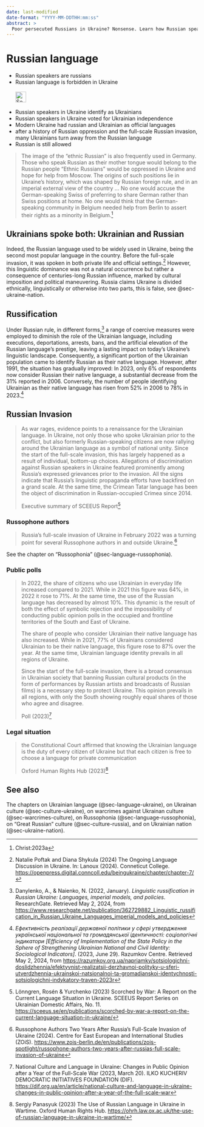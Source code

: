 ```yaml
---
date: last-modified
date-format: "YYYY-MM-DDTHH:mm:ss"
abstract: > 
  Poor persecuted Russians in Ukraine? Nonsense. Learn how Russian speakers in Ukraine are Ukrainians and hate Russia.
---
```


# Russian language {#sec-language-russia}

::: {.callout-caution title="Myth"}
- Russian speakers are russians
- Russian language is forbidden in Ukraine
[<br></br>![Search for topic in EUvsDisinfo](../all_common_img/EUvsDisinfo_400x240.jpg){height=2em}](https://euvsdisinfo.eu/disinformation-cases/?text=russian%20language&sort=relevance)
:::

::: {.callout-tip title="Truth"}
- Russian speakers in Ukraine identify as Ukrainians
- Russian speakers in Ukraine voted for Ukrainian independence
- Modern Ukraine had russian and Ukrainian as official languages
- after a history of Russian oppression and the full-scale Russian invasion, many Ukrainians turn away from the Russian language
- Russian is still allowed
:::

> The image of the “ethnic Russian” is also frequently used in Germany. Those who speak Russian as their mother tongue would belong to the Russian people “Ethnic Russians” would be oppressed in Ukraine and hope for help from Moscow. The origins of such positions lie in Ukraine's history, which was shaped by Russian foreign rule, and in an imperial external view of the country ... No one would accuse the German-speaking Swiss of preferring to share German rather than Swiss positions at home. No one would think that the German-speaking community in Belgium needed help from Berlin to assert their rights as a minority in Belgium.^[Christ:2023a]


## Ukrainians spoke both: Ukrainian and Russian

Indeed, the Russian language used to be widely used in Ukraine, being the second most popular language in the country. Before the full-scale invasion, it was spoken in both private life and official settings.[^language-russia-1] However, this linguistic dominance was not a natural occurrence but rather a consequence of centuries-long Russian influence, marked by cultural imposition and political maneuvering. Russia claims Ukraine is divided ethnically, linguistically or otherwise into two parts, this is false, see @sec-ukraine-nation.

## Russification

Under Russian rule, in different forms,[^language-russia-5] a range of coercive measures were employed to diminish the role of the Ukrainian language, including executions, deportations, arrests, bans, and the artificial elevation of the Russian language's prestige, leaving a lasting impact on today’s Ukraine's linguistic landscape. Consequently, a significant portion of the Ukrainian population came to identify Russian as their native language. However, after 1991, the situation has gradually improved: In 2023, only 6% of respondents now consider Russian their native language, a substantial decrease from the 31% reported in 2006\. Conversely, the number of people identifying Ukrainian as their native language has risen from 52% in 2006 to 78% in 2023.[^language-russia-6]


## Russian Invasion

> As war rages, evidence points to a renaissance for the Ukrainian language. In Ukraine, not only those who spoke Ukrainian prior to the conflict, but also formerly Russian-speaking citizens are now rallying around the Ukrainian language as a symbol of national unity. Since the start of the full-scale invasion, this has largely happened as a result of individual, bottom-up choices. Allegations of discrimination against Russian speakers in Ukraine featured prominently among Russia’s expressed grievances prior to the invasion. All the signs indicate that Russia’s linguistic propaganda efforts have backfired on a grand scale. At the same time, the Crimean Tatar language has been the object of discrimination in Russian-occupied Crimea since 2014.
> 
> Executive summary of SCEEUS Report[^language-russia-7]


### Russophone authors 

> Russia’s full-scale invasion of Ukraine in February 2022 was a turning point for several Russophone authors in and outside Ukraine.[^language-russia-4]

See the chapter on "Russophonia" (@sec-language-russophonia).


### Public polls

> In 2022, the share of citizens who use Ukrainian in everyday life increased compared to 2021. While in 2021 this figure was 64%, in 2022 it rose to 71%. At the same time, the use of the Russian language has decreased by almost 10%. This dynamic is the result of both the effect of symbolic rejection and the impossibility of conducting public opinion polls in the occupied and frontline territories of the South and East of Ukraine.  
>
> The share of people who consider Ukrainian their native language has also increased.  While in 2021, 77% of Ukrainians considered Ukrainian to be their native language, this figure rose to 87% over the year. At the same time, Ukrainian language identity prevails in all regions of Ukraine.
> 
> Since the start of the full-scale invasion, there is a broad consensus in Ukrainian society that banning Russian cultural products (in the form of performances by Russian artists and broadcasts of Russian films) is a necessary step to protect Ukraine. This opinion prevails in all regions, with only the South showing roughly equal shares of those who agree and disagree.
>
> Poll (2023)[^language-russia-2]

### Legal situation

> the Constitutional Court affirmed that knowing the Ukrainian language is the duty of every citizen of Ukraine but that each citizen is free to choose a language for private communication
> 
> Oxford Human Rights Hub (2023)[^language-russia-3]


## See also

The chapters on Ukrainian language  (@sec-language-ukraine), on Ukrainan culture (@sec-culture-ukraine), on warcrimes against Ukrainan culture (@sec-warcrimes-culture), on Russophonia (@sec-language-russophonia), on "Great Russian" culture (@sec-culture-russia), and on Ukrainian nation (@sec-ukraine-nation).


[^language-russia-5]:  Danylenko, A., & Naienko, N. (2022, January). *Linguistic russification in Russian Ukraine: Languages, imperial models, and policies*. ResearchGate. Retrieved May 2, 2024, from [https://www.researchgate.net/publication/362729882\_Linguistic\_russification\_in\_Russian\_Ukraine\_Languages\_imperial\_models\_and\_policies](https://www.researchgate.net/publication/362729882_Linguistic_russification_in_Russian_Ukraine_Languages_imperial_models_and_policies) 

[^language-russia-6]:  *Ефективність реалізації державної політики у сфері утвердження української національної та громадянської ідентичності: соціологічні індикатори \[Efficiency of Implementation of the State Policy in the Sphere of Strengthening Ukrainian National and Civil Identity: Sociological Indicators\]*. (2023, June 29). Razumkov Centre. Retrieved May 2, 2024, from [https://razumkov.org.ua/napriamky/sotsiologichni-doslidzhennia/efektyvnist-realizatsii-derzhavnoi-polityky-u-sferi-utverdzhennia-ukrainskoi-natsionalnoi-ta-gromadianskoi-identychnosti-sotsiologichni-indykatory-traven-2023r](https://razumkov.org.ua/napriamky/sotsiologichni-doslidzhennia/efektyvnist-realizatsii-derzhavnoi-polityky-u-sferi-utverdzhennia-ukrainskoi-natsionalnoi-ta-gromadianskoi-identychnosti-sotsiologichni-indykatory-traven-2023r)


[^language-russia-1]: Natalie Poftak and Diana Shykula (2024) The Ongoing Language Discussion in Ukraine. In: Lanoux (2024). Conneticut College.   [https://openpress.digital.conncoll.edu/beingukraine/chapter/chapter-7/](https://openpress.digital.conncoll.edu/beingukraine/chapter/chapter-7/)

[^language-russia-2]: National Culture and Language in Ukraine: Changes in Public Opinion after a Year of the Full-Scale War (2023, March 20). ILKO KUCHERIV DEMOCRATIC INITIATIVES FOUNDATION (DIF). [https://dif.org.ua/en/article/national-culture-and-language-in-ukraine-changes-in-public-opinion-after-a-year-of-the-full-scale-war](https://dif.org.ua/en/article/national-culture-and-language-in-ukraine-changes-in-public-opinion-after-a-year-of-the-full-scale-war)

[^language-russia-3]: Sergiy Panasyuk (2023) The Use of Russian Language in Ukraine in Wartime. Oxford Human Rights Hub. [https://ohrh.law.ox.ac.uk/the-use-of-russian-language-in-ukraine-in-wartime/](https://ohrh.law.ox.ac.uk/the-use-of-russian-language-in-ukraine-in-wartime/)

[^language-russia-4]: Russophone Authors Two Years After Russia’s Full-Scale Invasion of Ukraine (2024). Centre for East European and International Studies (ZOiS). [https://www.zois-berlin.de/en/publications/zois-spotlight/russophone-authors-two-years-after-russias-full-scale-invasion-of-ukraine](https://www.zois-berlin.de/en/publications/zois-spotlight/russophone-authors-two-years-after-russias-full-scale-invasion-of-ukraine)

[^language-russia-7]: Lönngren, Rosén & Yurchenko (2023) Scorched by War: A Report on the Current Language Situation in Ukraine. SCEEUS Report Series on Ukrainian Domestic Affairs, No. 11. [https://sceeus.se/en/publications/scorched-by-war-a-report-on-the-current-language-situation-in-ukraine/](https://sceeus.se/en/publications/scorched-by-war-a-report-on-the-current-language-situation-in-ukraine/)

